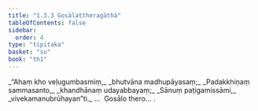 ```yaml
---
title: "1.3.3 Gosālattheragāthā"
tableOfContents: false
sidebar:
  order: 4
type: "tipitaka"
basket: "su"
book: "th1"
---
```



<DynamicBreadcrumb />

<Division number="23" book="th1" bookNo="19" page="225">

<Paragraph number="54" type="verses" book="th1">
_“Ahaṃ kho veḷugumbasmiṃ,_  
_bhutvāna madhupāyasaṃ;_  
_Padakkhiṇaṃ sammasanto,_  
_khandhānaṃ udayabbayaṃ;_  
_Sānuṃ paṭigamissāmi,_  
_vivekamanubrūhayan”ti._  


</Paragraph>
</Division>

<Paragraph number="55" type="center" book="th1">
…  Gosālo thero… .
</Paragraph>